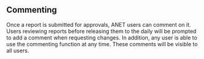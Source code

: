 
<Meta title="1. ANET User Stories/Report Comments" />

## Commenting

Once a report is submitted for approvals, ANET users can comment on it. Users reviewing reports
before releasing them to the daily will be prompted to add a comment when requesting changes. In
addition, any user is able to use the commenting function at any time. These comments will be
visible to all users.
